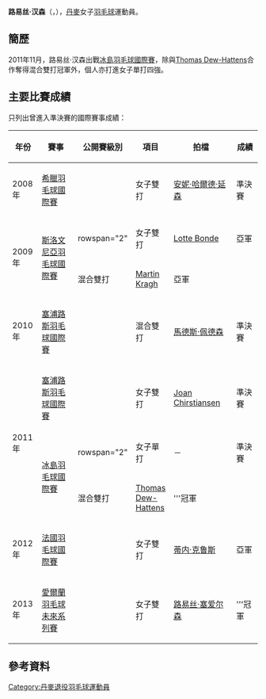 {{noteTA|G1=Badminton}}
{{Infobox 羽球選手
| playername              = 路易丝·格林·汉森<br />{{lang|da|Louise Grimm Hansen}}
| image                   = 
| size                    = 
| caption                 = 
| birth_name              = 
| date_of_birth           = {{birth_date_and_age|1990|6|12}}
| place_of_birth          = 
| height                  = 
| weight                  = 
| event                   = 女子單打、女子雙打、混合雙打
| country                 = {{DEN}}
| years_retired           = 2014年
| handedness              = 
| coach                   = 
| highest_ranking         = 第177位（女單）<br/>（2012年11月8日）<br/>第91位（女雙-[[Joan_Christiansen|克里斯蒂安森]]）
| date_of_highest_ranking = 2012年10月25日 <ref name="ranking">{{en}}[http://bwfcontent.tournamentsoftware.com/ranking/player.aspx?id=3986&player=108365 BWF World Ranking - Ranking of Louise HANSEN (29419)]</ref>
| current_ranking         = 現已退役
| date_of_current_ranking = 
| played                  = 27勝–24負（女單）<br/>27勝–26負（女雙）<br/>24勝–13負（混雙）
| titles                  = 
| bwf_profile             = 2E30D66D-964B-4C87-A4B5-2B42ACE2BCC8
| bwf_id                  = 29419
| updated                 = 2017年2月2日
}}
{{MedalTableTop}}
{{MedalSport | 女子[[羽毛球|羽毛球]]}}
{{MedalCountry | {{DEN}}}}
{{MedalBottom}}
'''路易丝·汉森'''（{{lang-da|'''Louise Hansen'''}}，{{bd|1990年|6月12日||}}），[[丹麥|丹麥]]女子[[羽毛球|羽毛球]]運動員。

== 簡歷 ==
2011年11月，路易丝·汉森出戰[[2011年冰島羽毛球國際賽|冰島羽毛球國際賽]]，除與[[Thomas_Dew-Hattens|Thomas Dew-Hattens]]合作奪得混合雙打冠軍外，個人亦打進女子單打四強。

==主要比賽成績==
只列出曾進入準決賽的國際賽事成績：
{| class=wikitable style="text-align:center; font-size:small;" 
!width="50"|年份
!width="180"|賽事
!width="80"|公開賽級別
!width="60"|項目
!width="160"|拍檔
!width="50"|成績
|-
!rowspan="1"|2008年
|[[2008年希臘羽毛球國際賽|希臘羽毛球國際賽]]
|{{BWFIS}}
|女子雙打
|[[安妮·哈爾德·延森|安妮·哈爾德·延森]]
|bgcolor="#b8860b"|準決賽
|-
!rowspan="2"|2009年
|rowspan="2"|[[2009年斯洛文尼亞羽毛球國際賽|斯洛文尼亞羽毛球國際賽]]
|rowspan="2" {{BWFIS}}
|女子雙打
|[[Lotte_Bonde|Lotte Bonde]]
|bgcolor="silver"|亞軍
|-
|混合雙打
|[[Martin_Kragh|Martin Kragh]]
|bgcolor="silver"|亞軍
|-
!rowspan="1"|2010年
|[[2010年塞浦路斯羽毛球國際賽|塞浦路斯羽毛球國際賽]]
|{{BWFIS}}
|混合雙打
|[[馬德斯·佩德森|馬德斯·佩德森]]
|bgcolor="#b8860b"|準決賽
|-
!rowspan="3"|2011年
|[[2011年塞浦路斯羽毛球國際賽|塞浦路斯羽毛球國際賽]]
|{{BWFIS}}
|女子雙打
|[[Joan_Chirstiansen|Joan Chirstiansen]]
|bgcolor="#b8860b"|準決賽
|-
|rowspan="2"|[[2011年冰島羽毛球國際賽|冰島羽毛球國際賽]]
|rowspan="2" {{BWFIS}}
|女子單打
|－
|bgcolor="#b8860b"|準決賽
|-
|混合雙打
|[[Thomas_Dew-Hattens|Thomas Dew-Hattens]]
|bgcolor="gold"|'''冠軍
|-
!rowspan="1"|2012年
|[[2012年法國羽毛球國際賽|法國羽毛球國際賽]]
|{{BWFIS}}
|女子雙打
|[[蒂内·克鲁斯|蒂内·克鲁斯]]
|bgcolor="silver"|亞軍
|-
!rowspan="1"|2013年
|[[2013年愛爾蘭羽毛球未來系列賽|愛爾蘭羽毛球未來系列賽]]
|{{BWFFS}}
|女子雙打
|[[路易丝·塞爱尔森|路易丝·塞爱尔森]]
|bgcolor="gold"|'''冠軍
|}
{{BWF賽事級別索引/2007}}

== 參考資料 ==
{{Reflist}}

{{DEFAULTSORT:Hansen, Louise}}
[[Category:丹麥退役羽毛球運動員|Category:丹麥退役羽毛球運動員]]